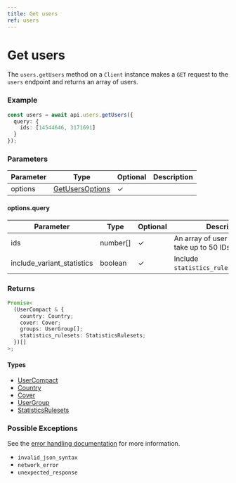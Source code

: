 ```yaml
---
title: Get users
ref: users
---
```


# Get users

The `users.getUsers` method on a `Client` instance makes a `GET` request to the `users` endpoint and returns an array of users.

### Example

```ts
const users = await api.users.getUsers({
  query: {
    ids: [14544646, 3171691]
  }
});
```

### Parameters

| Parameter | Type                                             | Optional | Description |
| --------- | ------------------------------------------------ | -------- | ----------- |
| options   | [GetUsersOptions](/references/get-users-options) | ✓        |             |

#### options.query

| Parameter                  | Type     | Optional | Description                                       |
| -------------------------- | -------- | -------- | ------------------------------------------------- |
| ids                        | number[] | ✓        | An array of user IDs (can only take up to 50 IDs) |
| include_variant_statistics | boolean  | ✓        | Include `statistics_rulesets.variants`?           |

### Returns

```ts
Promise<
  (UserCompact & {
    country: Country;
    cover: Cover;
    groups: UserGroup[];
    statistics_rulesets: StatisticsRulesets;
  })[]
>;
```

#### Types

- [UserCompact](/references/user-compact)
- [Country](/references/country)
- [Cover](/references/cover)
- [UserGroup](/references/user-group)
- [StatisticsRulesets](/references/statistics-rulesets)

### Possible Exceptions

See the [error handling documentation](/extras/error-handling) for more information.

- `invalid_json_syntax`
- `network_error`
- `unexpected_response`
